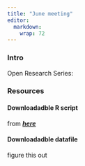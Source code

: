 ```yaml
---
title: "June meeting"
editor: 
  markdown: 
    wrap: 72
---
```


### Intro 

Open Research Series:



### Resources

#### Downloadadble R script

from ***[here](./ZajitschekHandbook_v3.pdf)***


#### Downloadadble datafile

figure this out
